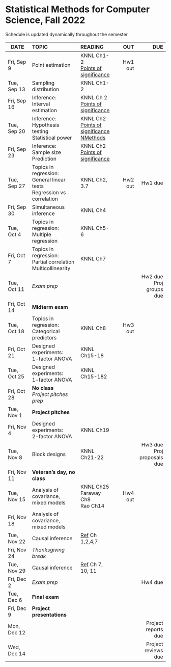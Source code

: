 <h1> Statistical Methods for Computer Science, Fall 2022 </h1>
Schedule is updated dynamically throughout the semester
</br>

<font size="3">

| DATE        | TOPIC            |READING     |      OUT |        DUE |
| ---------   |:-----------------|:-----------| --------:| ----------:|
| Fri, Sep 9  | Point estimation |  KNNL Ch1-2</br>[Points of significance](https://www.nature.com/articles/nmeth.2613)  | Hw1 out | |
| Tue, Sep 13 | Sampling distribution |  KNNL Ch1-2 |   |            |
| Fri, Sep 16 | Inference:</br>Interval estimation   |  KNNL Ch 2</br>[Points of significance](https://www.nature.com/articles/nmeth.2659)  |          |            |
| Tue, Sep 20 | Inference:</br>Hypothesis testing </br>Statistical power |  KNNL Ch2</br>[Points of significance](https://www.nature.com/articles/nmeth.2698)</br>[NMethods](https://www.nature.com/articles/nmeth.3288)  |          |            |
| Fri, Sep 23 | Inference:</br>Sample size</br>Prediction  | KNNL Ch2</br>[Points of significance](https://www.nature.com/articles/nmeth.2738)  |          |            |
| Tue, Sep 27 | Topics in regression:</br>General linear tests</br>Regression vs correlation | KNNL Ch2, 3.7 | Hw2 out | Hw1 due    |
| Fri, Sep 30 | Simultaneous inference    | KNNL Ch4 |   |            |
| Tue, Oct 4  | Topics in regression:</br>Multiple regression  | KNNL Ch5-6  |          |            |
| Fri, Oct 7  | Topics in regression:</br>Partial correlation</br> Multicollinearity     | KNNL Ch7  |   ||
| Tue, Oct 11 | *Exam prep* |            |          | Hw2 due</br>Proj groups due |
| Fri, Oct 14 | **Midterm exam**      |            |          |     |
| Tue, Oct 18 | Topics in regression:</br>Categorical predictors| KNNL Ch8 |  Hw3 out   | |
| Fri, Oct 21 | Designed experiments:</br>1-factor ANOVA | KNNL Ch15-18           |          |            |
| Tue, Oct 25 | Designed experiments:</br>1-factor ANOVA | KNNL Ch15-182 |          |            |
| Fri, Oct 28 | **No class**</br>*Project pitches prep* |     |          |            |
| Tue, Nov 1  |**Project pitches**|            |   |            |
| Fri, Nov 4  | Designed experiments:</br>2-factor ANOVA | KNNL Ch19 |          |            |
| Tue, Nov 8  | Block designs | KNNL Ch21-22 |          | Hw3 due</br>Proj proposals due  |
| Fri, Nov 11 | **Veteran's day, no class** | |          |            |
| Tue, Nov 15 | Analysis of covariance,</br>mixed models |  KNNL Ch25</br>Faraway Ch8</br>Rao Ch14          | Hw4 out  |     |
| Fri, Nov 18 | Analysis of covariance,</br>mixed models |            |   |   |
| Tue, Nov 22 | Causal inference |  [Ref](https://matheusfacure.github.io/python-causality-handbook/landing-page.html) Ch 1,2,4,7 |    |            |
| Fri, Nov 24 | *Thanksgiving break* ||||
| Tue, Nov 29 | Causal inference |  [Ref](https://matheusfacure.github.io/python-causality-handbook/landing-page.html) Ch 7, 10, 11 |          |            |
| Fri, Dec 2  | *Exam prep*      |            |          |Hw4 due     |
| Tue, Dec 6  | **Final exam**   |            |          |            |
| Fri, Dec 9 | **Project presentations**  |  |          |            |
| Mon, Dec 12 |                  |            |          | Project reports due           |
| Wed, Dec 14 |                  |            |          | Project reviews due           |
</font>






